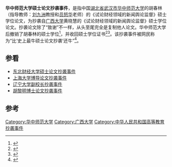 '''华中师范大学硕士论文抄袭事件'''，是指中国[[湖北省|湖北省]][[武汉市|武汉市]][[华中师范大学|华中师范大学]]的胡春林（指导教师：[[刘九洲|刘九洲]]教授和[[员怒华|员怒华]]老师）的《试论财经领域的新闻舆论监督》硕士学位论文，为抄袭自[[广西大学|广西大学]]黄晓慧的《试论财经领域的新闻舆论监督》硕士学位论文。抄袭论文除了“致谢”不一样，从头至尾完全是复制他人论文。华中师范大学后撤销了胡春林的硕士学位<ref>{{Cite book|title=解码网络舆情|last=王国华，曾润喜，方付建编著|first=|publisher=武汉：华中科技大学出版社|year=2011.09|isbn=7-5609-7315-9|location=|pages=297}}</ref>，并收回硕士学位证书<ref>{{Cite web |url=http://news.sohu.com/20090603/n264299718.shtml |title=华中师范大学撤销胡春林硕士学位 |accessdate=2009-06-13 |archive-date=2009-09-19 |archive-url=https://web.archive.org/web/20090919005815/http://news.sohu.com/20090603/n264299718.shtml |dead-url=no }}</ref><ref>{{Cite book|title=和谐之春 工会工作研究|last=薛志良编著|first=|publisher=上海：上海大学出版社|year=2009.09|isbn=978-7-81118-486-0|location=|pages=155-156}}</ref>。该抄袭事件被网民称为“比‘史上最牛硕士论文抄袭’还牛”<ref>{{Cite book|title=当代大学生心理健康教育|last=韩文春编著|first=|publisher=哈尔滨：哈尔滨工程大学出版社|year=2009.09|isbn=978-7-81133-582-8|location=|pages=154}}</ref>。

==参看==
*[[东北财经大学硕士论文抄袭事件|东北财经大学硕士论文抄袭事件]]
*[[上海大学博导论文抄袭事件|上海大学博导论文抄袭事件]]
*[[辽宁大学副校长抄袭事件|辽宁大学副校长抄袭事件]]
*[[胡黎明博士论文抄袭事件|胡黎明博士论文抄袭事件]]

==参考==
{{reflist}}
[[Category:华中师范大学|Category:华中师范大学]]
[[Category:广西大学|Category:广西大学]]
[[Category:中华人民共和国高等教育抄袭事件|Category:中华人民共和国高等教育抄袭事件]]